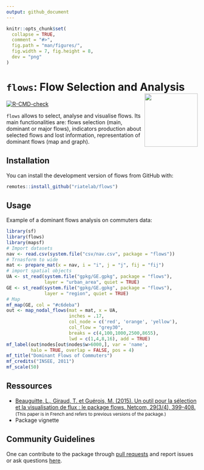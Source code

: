 ```yaml
---
output: github_document
---
```


```r
knitr::opts_chunk$set(
  collapse = TRUE,
  comment = "#>",
  fig.path = "man/figures/", 
  fig.width = 7, fig.height = 8,
  dev = "png"
)
```



# `flows`: Flow Selection and Analysis <img src="man/figures/logo.png" align="right" width="140"/>

  <!-- badges: start -->
  [![R-CMD-check](https://github.com/riatelab/flows/actions/workflows/R-CMD-check.yaml/badge.svg)](https://github.com/riatelab/flows/actions/workflows/R-CMD-check.yaml)
  <!-- badges: end -->

`flows` allows to select, analyse and visualise flows. Its main functionalities are: flows selection (main, dominant or major flows), indicators production about selected flows and lost information, representation of dominant flows (map and graph). 

## Installation

You can install the development version of flows from GitHub with:

```r
remotes::install_github("riatelab/flows")
```

## Usage

Example of a dominant flows analysis on commuters data:

```r
library(sf)
library(flows)
library(mapsf)
# Import datasets
nav <- read.csv(system.file("csv/nav.csv", package = "flows"))
# Trnasform to wide
mat <- prepare_mat(x = nav, i = "i", j = "j", fij = "fij")
# import spatial objects
UA <- st_read(system.file("gpkg/GE.gpkg", package = "flows"), 
              layer = "urban_area", quiet = TRUE)
GE <- st_read(system.file("gpkg/GE.gpkg", package = "flows"), 
              layer = "region", quiet = TRUE)
# Map
mf_map(GE, col = "#c6deba")
out <- map_nodal_flows(mat = mat, x = UA,
                       inches = .17,
                       col_node = c('red', 'orange', 'yellow'),
                       col_flow = "grey30",
                       breaks = c(4,100,1000,2500,8655),
                       lwd = c(1,4,8,16), add = TRUE)
mf_label(out$nodes[out$nodes$w>6000,], var = 'name',
         halo = TRUE, overlap = FALSE, pos = 4)
mf_title("Dominant Flows of Commuters")
mf_credits("INSEE, 2011")
mf_scale(50)
```

## Ressources

* [Beauguitte, L., Giraud, T. et Guérois, M. (2015). Un outil pour la sélection et la visualisation de flux : le package flows. Netcom, 29(3/4), 399-408.](https://journals.openedition.org/netcom/2134) <small>(This paper is in French and refers to previous versions of the package.)</small>
* Package vignette 

## Community Guidelines

One can contribute to the package through [pull
requests](https://github.com/riatelab/flows/pulls) and report issues or
ask questions [here](https://github.com/riatelab/flows/issues).  

